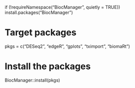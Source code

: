 if (!requireNamespace("BiocManager", quietly = TRUE))
    install.packages("BiocManager")

# Target packages
pkgs = c("DESeq2", "edgeR", "gplots", "tximport", "biomaRt")

# Install the packages
BiocManager::install(pkgs)



